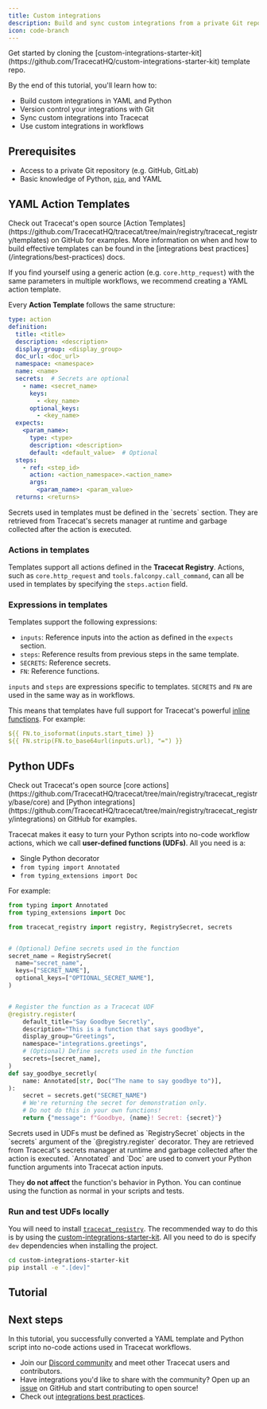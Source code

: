 ```yaml
---
title: Custom integrations
description: Build and sync custom integrations from a private Git repository into Tracecat.
icon: code-branch
---
```


<Tip>
  Get started by cloning the [custom-integrations-starter-kit](https://github.com/TracecatHQ/custom-integrations-starter-kit) template repo.
</Tip>

By the end of this tutorial, you'll learn how to:

- Build custom integrations in YAML and Python
- Version control your integrations with Git
- Sync custom integrations into Tracecat
- Use custom integrations in workflows

## Prerequisites

- Access to a private Git repository (e.g. GitHub, GitLab)
- Basic knowledge of Python, [`pip`](https://pip.pypa.io/en/stable/getting-started/), and YAML

## YAML Action Templates

<Tip>
  Check out Tracecat's open source [Action Templates](https://github.com/TracecatHQ/tracecat/tree/main/registry/tracecat_registry/templates) on GitHub for examples.
  More information on when and how to build effective templates can be found in the [integrations best practices](/integrations/best-practices) docs.
</Tip>

If you find yourself using a generic action (e.g. `core.http_request`) with the same parameters in multiple workflows, we recommend creating a YAML action template.

Every **Action Template** follows the same structure:

```yaml
type: action
definition:
  title: <title>
  description: <description>
  display_group: <display_group>
  doc_url: <doc_url>
  namespace: <namespace>
  name: <name>
  secrets:  # Secrets are optional
    - name: <secret_name>
      keys:
        - <key_name>
      optional_keys:
        - <key_name>
  expects:
    <param_name>:
      type: <type>
      description: <description>
      default: <default_value>  # Optional
  steps:
    - ref: <step_id>
      action: <action_namespace>.<action_name>
      args:
        <param_name>: <param_value>
  returns: <returns>
```

<Note>
  Secrets used in templates must be defined in the `secrets` section.
  They are retrieved from Tracecat's secrets manager at runtime and garbage collected after the action is executed.
</Note>

### Actions in templates

Templates support all actions defined in the **Tracecat Registry**.
Actions, such as `core.http_request` and `tools.falconpy.call_command`, can all be used in templates by specifying the `steps.action` field.

### Expressions in templates

Templates support the following expressions:

- `inputs`: Reference inputs into the action as defined in the `expects` section.
- `steps`: Reference results from previous steps in the same template.
- `SECRETS`: Reference secrets.
- `FN`: Reference functions.

`inputs` and `steps` are expressions specific to templates.
`SECRETS` and `FN` are used in the same way as in workflows.

This means that templates have full support for Tracecat's powerful [inline functions](/quickstart/expressions).
For example:

```yaml
${{ FN.to_isoformat(inputs.start_time) }}
${{ FN.strip(FN.to_base64url(inputs.url), "=") }}
```

## Python UDFs

<Tip>
  Check out Tracecat's open source [core actions](https://github.com/TracecatHQ/tracecat/tree/main/registry/tracecat_registry/base/core)
  and [Python integrations](https://github.com/TracecatHQ/tracecat/tree/main/registry/tracecat_registry/integrations) on GitHub for examples.
</Tip>

Tracecat makes it easy to turn your Python scripts into no-code workflow actions, which we call **user-defined functions (UDFs)**.
All you need is a:
- Single Python decorator
- `from typing import Annotated`
- `from typing_extensions import Doc`

For example:

```python
from typing import Annotated
from typing_extensions import Doc

from tracecat_registry import registry, RegistrySecret, secrets


# (Optional) Define secrets used in the function
secret_name = RegistrySecret(
  name="secret_name",
  keys=["SECRET_NAME"],
  optional_keys=["OPTIONAL_SECRET_NAME"],
)


# Register the function as a Tracecat UDF
@registry.register(
    default_title="Say Goodbye Secretly",
    description="This is a function that says goodbye",
    display_group="Greetings",
    namespace="integrations.greetings",
    # (Optional) Define secrets used in the function
    secrets=[secret_name],
)
def say_goodbye_secretly(
    name: Annotated[str, Doc("The name to say goodbye to")],
):
    secret = secrets.get("SECRET_NAME")
    # We're returning the secret for demonstration only.
    # Do not do this in your own functions!
    return {"message": f"Goodbye, {name}! Secret: {secret}"}
```

<Note>
  Secrets used in UDFs must be defined as `RegistrySecret` objects in the `secrets` argument of the `@registry.register` decorator.
  They are retrieved from Tracecat's secrets manager at runtime and garbage collected after the action is executed.
</Note>

<Info>
  `Annotated` and `Doc` are used to convert your Python function arguments into Tracecat action inputs.

  They **do not affect** the function's behavior in Python.
  You can continue using the function as normal in your scripts and tests.
</Info>

### Run and test UDFs locally

You will need to install [`tracecat_registry`](https://github.com/TracecatHQ/tracecat/tree/main/registry).
The recommended way to do this is by using the [custom-integrations-starter-kit](https://github.com/TracecatHQ/custom-integrations-starter-kit).
All you need to do is specify `dev` dependencies when installing the project.

```bash
cd custom-integrations-starter-kit
pip install -e ".[dev]"
```

## Tutorial

## Next steps

In this tutorial, you successfully converted a YAML template and Python script into no-code actions used in Tracecat workflows.

- Join our [Discord community](https://discord.gg/n3GF4qxFU8) and meet other Tracecat users and contributors.
- Have integrations you'd like to share with the community? Open up an [issue](https://github.com/TracecatHQ/tracecat/issues) on GitHub and start contributing to open source!
- Check out [integrations best practices](/integrations/best-practices).
